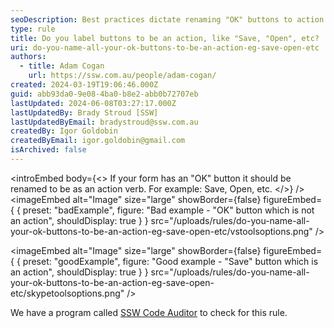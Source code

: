 ```yaml
---
seoDescription: Best practices dictate renaming "OK" buttons to action verbs like "Save," "Open," or others to improve user experience and clarity.
type: rule
title: Do you label buttons to be an action, like "Save, "Open", etc?
uri: do-you-name-all-your-ok-buttons-to-be-an-action-eg-save-open-etc
authors:
  - title: Adam Cogan
    url: https://ssw.com.au/people/adam-cogan/
created: 2024-03-19T19:06:46.000Z
guid: abb93da0-9e08-4ba0-b8e2-abb0b72707eb
lastUpdated: 2024-06-08T03:27:17.000Z
lastUpdatedBy: Brady Stroud [SSW]
lastUpdatedByEmail: bradystroud@ssw.com.au
createdBy: Igor Goldobin
createdByEmail: igor.goldobin@gmail.com
isArchived: false
---
```


<introEmbed
  body={<>
If your form has an "OK" button it should be renamed to be as an action verb. For example: Save, Open, etc.
  </>}
/>
<imageEmbed
  alt="Image"
  size="large"
  showBorder={false}
  figureEmbed={ {
    preset: "badExample",
    figure: "Bad example - \"OK\" button which is not an action",
    shouldDisplay: true
  } }
  src="/uploads/rules/do-you-name-all-your-ok-buttons-to-be-an-action-eg-save-open-etc/vstoolsoptions.png"
/>

<imageEmbed
  alt="Image"
  size="large"
  showBorder={false}
  figureEmbed={ {
    preset: "goodExample",
    figure: "Good example - \"Save\" button which is an action",
    shouldDisplay: true
  } }
  src="/uploads/rules/do-you-name-all-your-ok-buttons-to-be-an-action-eg-save-open-etc/skypetoolsoptions.png"
/>

We have a program called [SSW Code Auditor](https://ssw.com.au/ssw/CodeAuditor/Rules.aspx#OkButtonsAction) to check for this rule.
